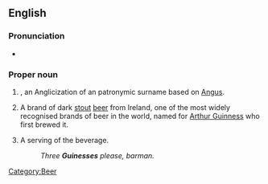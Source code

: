 ==English==

===Pronunciation===
* {{IPA|/'gɪnɪs/}}

===Proper noun===
{{en-proper noun|Guinnesses}}

# {{countable}} {{surname|from=Irish|dot=}}, an Anglicization of an {{etyl|ga}} patronymic surname based on [[Angus]].
# {{uncountable}} A brand of dark [[stout]] [[beer]] from Ireland, one of the most widely recognised brands of beer in the world, named for [[w:Arthur Guinness|Arthur Guinness]] who first brewed it.
# {{countable}} A serving of the beverage.
#: ''Three '''Guinesses''' please, barman.''

[[Category:Beer]]